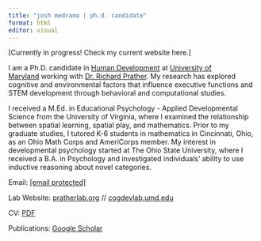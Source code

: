 ```yaml
---
title: "josh medrano | ph.d. candidate"
format: html
editor: visual
---
```


\[Currently in progress! Check my current website here.\]

I am a Ph.D. candidate in [Human Development](https://education.umd.edu/academics/departments/hdqm) at [University of Maryland](https://umd.edu/) working with [Dr. Richard Prather](https://pratherlab.org/). My research has explored cognitive and environmental factors that influence executive functions and STEM development through behavioral and computational studies.

I received a M.Ed. in Educational Psychology - Applied Developmental Science from the University of Virginia, where I examined the relationship between spatial learning, spatial play, and mathematics. Prior to my graduate studies, I tutored K-6 students in mathematics in Cincinnati, Ohio, as an Ohio Math Corps and AmeriCorps member. My interest in developmental psychology started at The Ohio State University, where I received a B.A. in Psychology and investigated individuals' ability to use inductive reasoning about novel categories.

Email: [\[email protected\]](email:jmed7@umd.edu)

Lab Website: [pratherlab.org](https://pratherlab.org/) // [cogdevlab.umd.edu](https://cogdevlab.umd.edu/)

CV: [PDF](https://drive.google.com/file/d/1WtSW1zbjm3Gc_OumLx3wE9QoNjC-UpRZ/view)

Publications: [Google Scholar](https://scholar.google.com/citations?user=IrZrHOQAAAAJ&hl=en)
